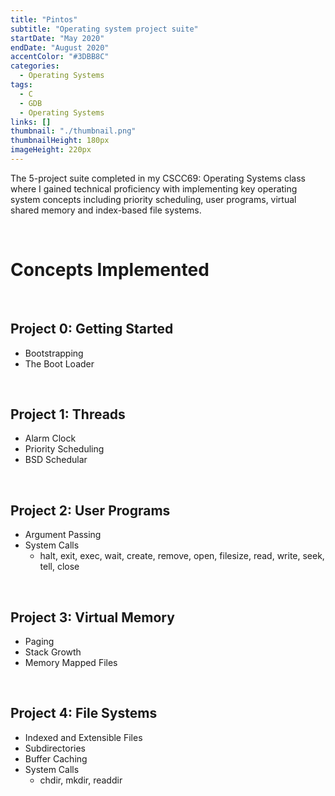 ```yaml
---
title: "Pintos"
subtitle: "Operating system project suite"
startDate: "May 2020"
endDate: "August 2020"
accentColor: "#3DBB8C"
categories:
  - Operating Systems
tags: 
  - C
  - GDB
  - Operating Systems
links: []
thumbnail: "./thumbnail.png"
thumbnailHeight: 180px
imageHeight: 220px
---
```


The 5-project suite completed in my CSCC69: Operating Systems class where I
gained technical proficiency with implementing key operating system concepts
including priority scheduling, user programs, virtual shared memory and 
index-based file systems.

<br />

# Concepts Implemented

<br />

## Project 0: Getting Started
* Bootstrapping
* The Boot Loader

<br />

## Project 1: Threads
* Alarm Clock
* Priority Scheduling
* BSD Schedular

<br />

## Project 2: User Programs
* Argument Passing
* System Calls
  * halt, exit, exec, wait, create, remove, open, filesize, read, write, seek, tell, close

<br />

## Project 3: Virtual Memory
* Paging
* Stack Growth
* Memory Mapped Files

<br />

## Project 4: File Systems
* Indexed and Extensible Files
* Subdirectories
* Buffer Caching
* System Calls
  * chdir, mkdir, readdir